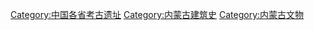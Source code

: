 [[Category:中国各省考古遗址|Category:中国各省考古遗址]]
[[Category:内蒙古建筑史|Category:内蒙古建筑史]]
[[Category:内蒙古文物|Category:内蒙古文物]]